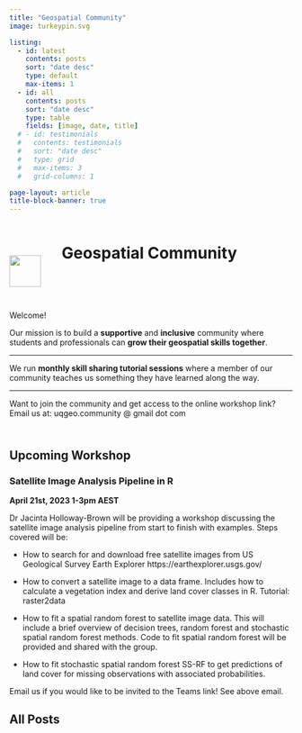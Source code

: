 ```yaml
---
title: "Geospatial Community"
image: turkeypin.svg

listing:
  - id: latest
    contents: posts
    sort: "date desc"
    type: default
    max-items: 1
  - id: all
    contents: posts
    sort: "date desc"
    type: table 
    fields: [image, date, title]
  # - id: testimonials
  #   contents: testimonials
  #   sort: "date desc"
  #   type: grid
  #   max-items: 3
  #   grid-columns: 1

page-layout: article
title-block-banner: true
---
```


```{=html}
<style>
#title-block-header{
  display: none;
}
#all-posts h2 {
  margin-top: 0px;
}
div.quarto-post {
  margin-bottom: 0px;
}
</style>

<!-- html code containing the turkey pin and page title -->

<div style="padding-bottom: 2em;">
  <div style="display: inline-block;width: 89px;">
    <img src="turkeypin.svg" style="width: 4em; vertical-align: -50px;" class="GeoCommunity Turkey Pin Logo">
  </div>

  <div style="display: inline-block;width: 70%;">
    <h1 class="title">Geospatial Community</h1>
  </div>
</div>
```
Welcome!

Our mission is to build a **supportive** and **inclusive** community where students and professionals can **grow their geospatial skills together**.

------------------------------------------------------------------------

We run **monthly skill sharing tutorial sessions** where a member of our community teaches us something they have learned along the way.

------------------------------------------------------------------------

Want to join the community and get access to the online workshop link? Email us at: uqgeo.community \@ gmail dot com\
<br>

## Upcoming Workshop {style="padding-top: 7px;"}

### Satellite Image Analysis Pipeline in R

**April 21st, 2023 1-3pm AEST**

Dr Jacinta Holloway-Brown will be providing a workshop discussing the satellite image analysis pipeline from start to finish with examples. Steps covered will be:

-   How to search for and download free satellite images from US Geological Survey Earth Explorer https://earthexplorer.usgs.gov/

-   How to convert a satellite image to a data frame. Includes how to calculate a vegetation index and derive land cover classes in R. Tutorial: raster2data

-   How to fit a spatial random forest to satellite image data. This will include a brief overview of decision trees, random forest and stochastic spatial random forest methods. Code to fit spatial random forest will be provided and shared with the group.

-   How to fit stochastic spatial random forest SS-RF to get predictions of land cover for missing observations with associated probabilities.

Email us if you would like to be invited to the Teams link! See above email.

<!-- <links to the content being covered, or to the presenter's website/bio, etc.> -->

<!-- ## Latest Workshop -->

<!--::: {#latest}  -->

<!--::: -->

## All Posts

::: {#all}
:::
